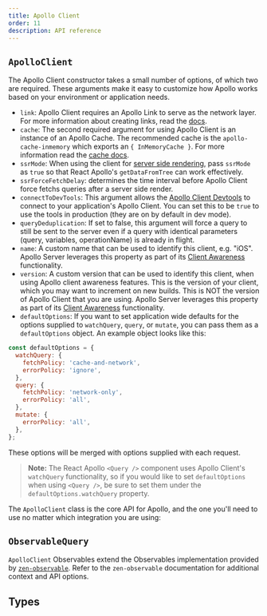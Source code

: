 ```yaml
---
title: Apollo Client
order: 11
description: API reference
---
```



## `ApolloClient`

The Apollo Client constructor takes a small number of options, of which two are required. These arguments make it easy to customize how Apollo works based on your environment or application needs.

- `link`: Apollo Client requires an Apollo Link to serve as the network layer. For more information about creating links, read the [docs](https://www.apollographql.com/docs/link/).
- `cache`: The second required argument for using Apollo Client is an instance of an Apollo Cache. The recommended cache is the `apollo-cache-inmemory` which exports an `{ InMemoryCache }`. For more information read the [cache docs](/advanced/caching/).
- `ssrMode`: When using the client for [server side rendering](/features/server-side-rendering/), pass `ssrMode` as `true` so that React Apollo's `getDataFromTree` can work effectively.
- `ssrForceFetchDelay`: determines the time interval before Apollo Client force fetchs queries after a server side render.
- `connectToDevTools`: This argument allows the [Apollo Client Devtools](/features/developer-tooling/) to connect to your application's Apollo Client. You can set this to be `true` to use the tools in production (they are on by default in dev mode).
- `queryDeduplication`: If set to false, this argument will force a query to still be sent to the server even if a query with identical parameters (query, variables, operationName) is already in flight.
- `name`: A custom name that can be used to identify this client, e.g. "iOS". Apollo Server leverages this property as part of its [Client Awareness](https://www.apollographql.com/docs/apollo-server/v2/features/metrics#Client-Awareness) functionality.
- `version`: A custom version that can be used to identify this client, when using Apollo client awareness features. This is the version of your client, which you may want to increment on new builds. This is NOT the version of Apollo Client that you are using. Apollo Server leverages this property as part of its [Client Awareness](https://www.apollographql.com/docs/apollo-server/v2/features/metrics#Client-Awareness) functionality.
- `defaultOptions`: If you want to set application wide defaults for the options supplied to `watchQuery`, `query`, or `mutate`, you can pass them as a `defaultOptions` object. An example object looks like this:

```js
const defaultOptions = {
  watchQuery: {
    fetchPolicy: 'cache-and-network',
    errorPolicy: 'ignore',
  },
  query: {
    fetchPolicy: 'network-only',
    errorPolicy: 'all',
  },
  mutate: {
    errorPolicy: 'all',
  },
};
```

These options will be merged with options supplied with each request.

> **Note:** The React Apollo `<Query />` component uses Apollo Client's `watchQuery` functionality, so if you would like to set `defaultOptions` when using `<Query />`, be sure to set them under the `defaultOptions.watchQuery` property.

The `ApolloClient` class is the core API for Apollo, and the one you'll need to use no matter which integration you are using:

<TypescriptApiBox name="ApolloClient.constructor" />
<TypescriptApiBox name="ApolloClient.watchQuery" />
<TypescriptApiBox name="ApolloClient.query" />
<TypescriptApiBox name="ApolloClient.mutate" />
<TypescriptApiBox name="ApolloClient.subscribe" />
<TypescriptApiBox name="ApolloClient.readQuery" />
<TypescriptApiBox name="ApolloClient.readFragment" />
<TypescriptApiBox name="ApolloClient.writeQuery" />
<TypescriptApiBox name="ApolloClient.writeFragment" />
<TypescriptApiBox name="ApolloClient.resetStore" />
<TypescriptApiBox name="ApolloClient.onResetStore" />
<TypescriptApiBox name="ApolloClient.clearStore" />
<TypescriptApiBox name="ApolloClient.onClearStore" />
<TypescriptApiBox name="ApolloClient.stop" />
<TypescriptApiBox name="ApolloClient.reFetchObservableQueries" />

## `ObservableQuery`

`ApolloClient` Observables extend the Observables implementation provided by [`zen-observable`](https://github.com/zenparsing/zen-observable). Refer to the `zen-observable` documentation for additional context and API options.

<TypescriptApiBox name="ObservableQuery.variables" />
<TypescriptApiBox name="ObservableQuery.result" />
<TypescriptApiBox name="ObservableQuery.getCurrentResult" />
<TypescriptApiBox name="ObservableQuery.refetch" />
<TypescriptApiBox name="ObservableQuery.setOptions" />
<TypescriptApiBox name="ObservableQuery.setVariables" />
<TypescriptApiBox name="ObservableQuery.fetchMore" />
<TypescriptApiBox name="ObservableQuery.updateQuery" />
<TypescriptApiBox name="ObservableQuery.startPolling" />
<TypescriptApiBox name="ObservableQuery.stopPolling" />
<TypescriptApiBox name="ObservableQuery.subscribeToMore" />

## Types

<TypescriptApiBox name="ApolloClientOptions" />
<TypescriptApiBox name="DefaultOptions" />
<TypescriptApiBox name="NetworkStatus" />
<TypescriptApiBox name="ApolloQueryResult" />
<TypescriptApiBox name="ApolloCurrentQueryResult" />

